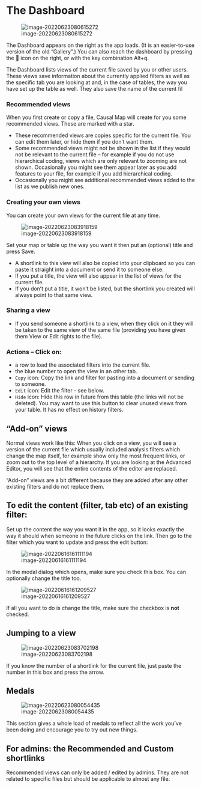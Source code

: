 #  The Dashboard{#dashboard}



![image-20220623080615272](_assets/image-20220623080615272.png)

The Dashboard appears on the right as the app loads. (It is an easier-to-use version of the old "Gallery".) You can also reach the dashboard by pressing the 🏅 icon on the right, or with the key combination Alt+q. 

The Dashboard lists views of the current file saved by you or other users. These views save information about the currently applied filters as well as the specific tab you are looking at and, in the case of tables, the way you have set up the table as well. They also save the name of the current fil

### Recommended views

When you first create or copy a file, Causal Map will create for you some recommended views. These are marked with a star. 

- These recommended views are copies specific for the current file. You can edit them later, or hide them if you don't want them. 
- Some recommended views might not be shown in the list if they would not be relevant to the current file -- for example if you do not use hierarchical coding, views which are only relevant to zooming are not shown. Occasionally you might see them appear later as you add features to your file, for example if you add hierarchical coding. 
- Occasionally you might see additional recommended views added to the list as we publish new ones.

### Creating your own views

You can create your own views for the current file at any time. 

![image-20220623083918159](_assets/image-20220623083918159.png)

Set your map or table up the way you want it then put an (optional) title and press Save.

- A shortlink to this view will also be copied into your clipboard so you can paste it straight into a document or send it to someone else. 
- If you put a title, the view will also appear in the list of views for the current file. 
- If you don't put a title, it won't be listed, but the shortlink you created will always point to that same view. 

### Sharing a view

- If you send someone a shortlink to a view, when they click on it they will be taken to the same view of the same file (providing you have given them View or Edit rights to the file).

### Actions -- Click on:

- a row to load the associated filters into the current file.
- the blue number to open the view in an other tab.
- `Copy` icon: Copy the link and filter for pasting into a document or sending to someone. 
- `Edit` icon: Edit the filter - see below.
- `Hide` icon: Hide this row in future from this table (the links will not be deleted).  You may want to use this button to clear unused views from your table. It has no effect on history filters.

## "Add-on" views

Normal views work like this: When you click on a view, you will see a version of the current file which usually included analysis filters which change the map itself, for example show only the most frequent links, or zoom out to the top level of a hierarchy. If you are looking at the Advanced Editor, you will see that the entire contents of the editor are replaced.

"Add-on" views are a bit different because they are added after any other existing filters and do not replace them. 

## To edit the content (filter, tab etc) of an existing filter:

Set up the content the way you want it in the app, so it looks exactly the way it should when someone in the future clicks on the link. Then go to the filter which you want to update and press the edit button: 

![image-20220616161111194](_assets/image-20220616161111194.png)



In the modal dialog which opens, make sure you check this box. You can optionally change the title too.

![image-20220616161209527](_assets/image-20220616161209527.png)

If all you want to do is change the title, make sure the checkbox is **not** checked.



## Jumping to a view

![image-20220623083702198](_assets/image-20220623083702198.png)

If you know the number of a shortlink for the current file, just paste the number in this box and press the arrow.  

## Medals

![image-20220623080054435](_assets/image-20220623080054435.png)

This section gives a whole load of medals to reflect all the work you've been doing and encourage you to try out new things. 


## For admins: the Recommended and Custom shortlinks

Recommended views can only be added / edited by admins.  They are not related to specific files but should be applicable to almost any file.  

